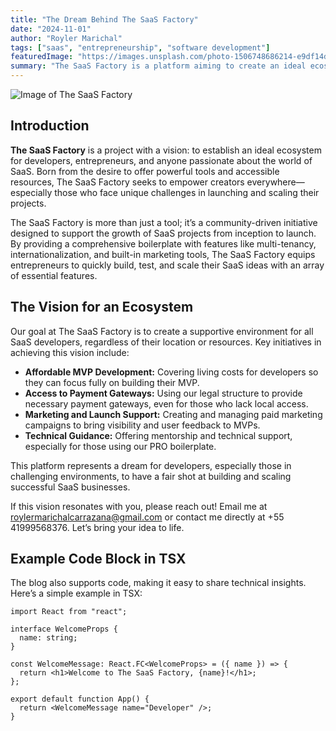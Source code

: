```yaml
---
title: "The Dream Behind The SaaS Factory"
date: "2024-11-01"
author: "Royler Marichal"
tags: ["saas", "entrepreneurship", "software development"]
featuredImage: "https://images.unsplash.com/photo-1506748686214-e9df14d4d9d0"
summary: "The SaaS Factory is a platform aiming to create an ideal ecosystem for developers, entrepreneurs, and SaaS enthusiasts."
---
```


![Image of The SaaS Factory](https://plus.unsplash.com/premium_photo-1731021470631-255095ce4045?q=80&w=1987&auto=format&fit=crop&ixlib=rb-4.0.3&ixid=M3wxMjA3fDB8MHxwaG90by1wYWdlfHx8fGVufDB8fHx8fA%3D%3D)

## Introduction

**The SaaS Factory** is a project with a vision: to establish an ideal ecosystem for developers, entrepreneurs, and anyone passionate about the world of SaaS. Born from the desire to offer powerful tools and accessible resources, The SaaS Factory seeks to empower creators everywhere—especially those who face unique challenges in launching and scaling their projects.

The SaaS Factory is more than just a tool; it’s a community-driven initiative designed to support the growth of SaaS projects from inception to launch. By providing a comprehensive boilerplate with features like multi-tenancy, internationalization, and built-in marketing tools, The SaaS Factory equips entrepreneurs to quickly build, test, and scale their SaaS ideas with an array of essential features.

## The Vision for an Ecosystem

Our goal at The SaaS Factory is to create a supportive environment for all SaaS developers, regardless of their location or resources. Key initiatives in achieving this vision include:

- **Affordable MVP Development:** Covering living costs for developers so they can focus fully on building their MVP.
- **Access to Payment Gateways:** Using our legal structure to provide necessary payment gateways, even for those who lack local access.
- **Marketing and Launch Support:** Creating and managing paid marketing campaigns to bring visibility and user feedback to MVPs.
- **Technical Guidance:** Offering mentorship and technical support, especially for those using our PRO boilerplate.

This platform represents a dream for developers, especially those in challenging environments, to have a fair shot at building and scaling successful SaaS businesses.

If this vision resonates with you, please reach out! Email me at roylermarichalcarrazana@gmail.com or contact me directly at +55 41999568376. Let’s bring your idea to life.

## Example Code Block in TSX

The blog also supports code, making it easy to share technical insights. Here’s a simple example in TSX:

```tsx
import React from "react";

interface WelcomeProps {
  name: string;
}

const WelcomeMessage: React.FC<WelcomeProps> = ({ name }) => {
  return <h1>Welcome to The SaaS Factory, {name}!</h1>;
};

export default function App() {
  return <WelcomeMessage name="Developer" />;
}
```
